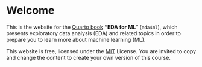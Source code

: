 # Welcome {.unnumbered}

This is the website for the [Quarto book](https://quarto.org/docs/books) **"EDA for ML"** (`eda4ml`), which presents exploratory data analysis (EDA) and related topics in order to prepare you to learn more about machine learning (ML).

This website is free, licensed under the [MIT](https://opensource.org/license/mit) License.  You are invited to copy and change the content to create your own version of this course.


